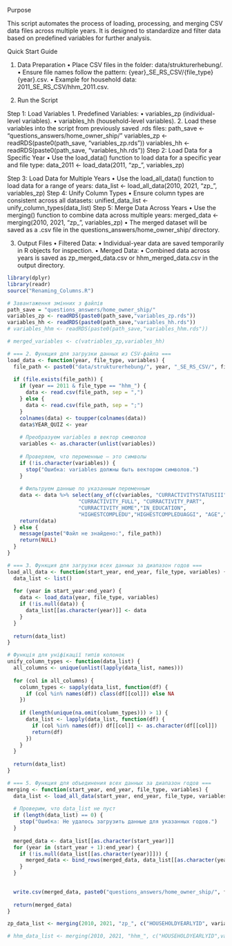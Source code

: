 Purpose

This script automates the process of loading, processing, and merging CSV data files across multiple years. It is designed to standardize and filter data based on predefined variables for further analysis.

Quick Start Guide

1. Data Preparation
	•	Place CSV files in the folder: data/strukturerhebung/.
	•	Ensure file names follow the pattern: {year}_SE_RS_CSV/{file_type}{year}.csv.
	•	Example for household data: 2011_SE_RS_CSV/hhm_2011.csv.

2. Run the Script

Step 1: Load Variables
	1.	Predefined Variables:
	•	variables_zp (individual-level variables).
	•	variables_hh (household-level variables).
	2.	Load these variables into the script from previously saved .rds files:
		path_save <- "questions_answers/home_owner_ship/"
		variables_zp <- readRDS(paste0(path_save, "variables_zp.rds"))
		variables_hh <- readRDS(paste0(path_save, "variables_hh.rds"))
Step 2: Load Data for a Specific Year
	•	Use the load_data() function to load data for a specific year and file type:
		data_2011 <- load_data(2011, "zp_", variables_zp)

Step 3: Load Data for Multiple Years
	•	Use the load_all_data() function to load data for a range of years:
		data_list <- load_all_data(2010, 2021, "zp_", variables_zp)
Step 4: Unify Column Types
	•	Ensure column types are consistent across all datasets:
		unified_data_list <- unify_column_types(data_list)
Step 5: Merge Data Across Years
	•	Use the merging() function to combine data across multiple years:
		merged_data <- merging(2010, 2021, "zp_", variables_zp)
	•	The merged dataset will be saved as a .csv file in the questions_answers/home_owner_ship/ directory.

3. Output Files
	•	Filtered Data:
	•	Individual-year data are saved temporarily in R objects for inspection.
	•	Merged Data:
	•	Combined data across years is saved as zp_merged_data.csv or hhm_merged_data.csv in the output directory.

```r
library(dplyr)
library(readr)
source("Renaming_Columns.R")
```

```r
# Завантаження змінних з файлів
path_save = "questions_answers/home_owner_ship/"
variables_zp <- readRDS(paste0(path_save,"variables_zp.rds"))
variables_hh <- readRDS(paste0(path_save,"variables_hh.rds"))
# variables_hhm <- readRDS(paste0(path_save,"variables_hhm.rds"))
```

```r
# merged_variables <- c(vatriables_zp,variables_hh)
```


```r
# === 2. Функция для загрузки данных из CSV-файла ===
load_data <- function(year, file_type, variables) {
  file_path <- paste0("data/strukturerhebung/", year, "_SE_RS_CSV/", file_type, year, ".csv")
  
  if (file.exists(file_path)) {
    if (year == 2011 & file_type == "hhm_") {
      data <- read.csv(file_path, sep = ",")
    } else {
      data <- read.csv(file_path, sep = ";")
    }
    colnames(data) <- toupper(colnames(data))
    data$YEAR_QUIZ <- year
    
    # Преобразуем variables в вектор символов
    variables <- as.character(unlist(variables))
    
    # Проверяем, что переменные — это символы
    if (!is.character(variables)) {
      stop("Ошибка: variables должны быть вектором символов.")
    }
    
    # Фильтруем данные по указанным переменным
    data <- data %>% select(any_of(c(variables, "CURRACTIVITYSTATUSIII",
                       "CURRACTIVITY_FULL", "CURRACTIVITY_PART",
                       "CURRACTIVITY_HOME","IN_EDUCATION",
                       "HIGHESTCOMPLEDU","HIGHESTCOMPLEDUAGGI", "AGE","SEX","CURROCCUPATIONISCO")))
    return(data)
  } else {
    message(paste("Файл не знайдено:", file_path))
    return(NULL)
  }
}
```

```r

# === 3. Функция для загрузки всех данных за диапазон годов ===
load_all_data <- function(start_year, end_year, file_type, variables) {
  data_list <- list()
  
  for (year in start_year:end_year) {
    data <- load_data(year, file_type, variables)
    if (!is.null(data)) {
      data_list[[as.character(year)]] <- data
    }
  }
  
  return(data_list)
}

```

```r
# Функція для уніфікації типів колонок
unify_column_types <- function(data_list) {
  all_columns <- unique(unlist(lapply(data_list, names)))
  
  for (col in all_columns) {
    column_types <- sapply(data_list, function(df) {
      if (col %in% names(df)) class(df[[col]]) else NA
    })
    
    if (length(unique(na.omit(column_types))) > 1) {
      data_list <- lapply(data_list, function(df) {
        if (col %in% names(df)) df[[col]] <- as.character(df[[col]])
        return(df)
      })
    }
  }
  
  return(data_list)
}
```

```r
# === 5. Функция для объединения всех данных за диапазон годов ===
merging <- function(start_year, end_year, file_type, variables) {
  data_list <- load_all_data(start_year, end_year, file_type, variables)
  
  # Проверим, что data_list не пуст
  if (length(data_list) == 0) {
    stop("Ошибка: Не удалось загрузить данные для указанных годов.")
  }
  
  merged_data <- data_list[[as.character(start_year)]]
  for (year in (start_year + 1):end_year) {
    if (!is.null(data_list[[as.character(year)]])) {
      merged_data <- bind_rows(merged_data, data_list[[as.character(year)]])
    }
  }
  

  write.csv(merged_data, paste0("questions_answers/home_owner_ship/", file_type, "merged_data",".csv"), row.names = FALSE)
  
  return(merged_data)
}
```

```r
zp_data_list <- merging(2010, 2021, "zp_", c("HOUSEHOLDYEARLYID", variables_zp))
```



```r
# hhm_data_list <- merging(2010, 2021, "hhm_", c("HOUSEHOLDYEARLYID",variables_hhm))
```
